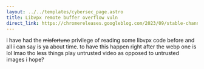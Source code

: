 ```yaml
---
layout: ../../templates/cybersec_page.astro
title: Libvpx remote buffer overflow vuln
direct_link: https://chromereleases.googleblog.com/2023/09/stable-channel-update-for-desktop_27.html
---
```


i have had the ~~misfortune~~ privilege of reading some libvpx code before and all i can say is ya about time. to have this happen right after the webp one is lol lmao tho less things play untrusted video as opposed to untrusted images i hope?